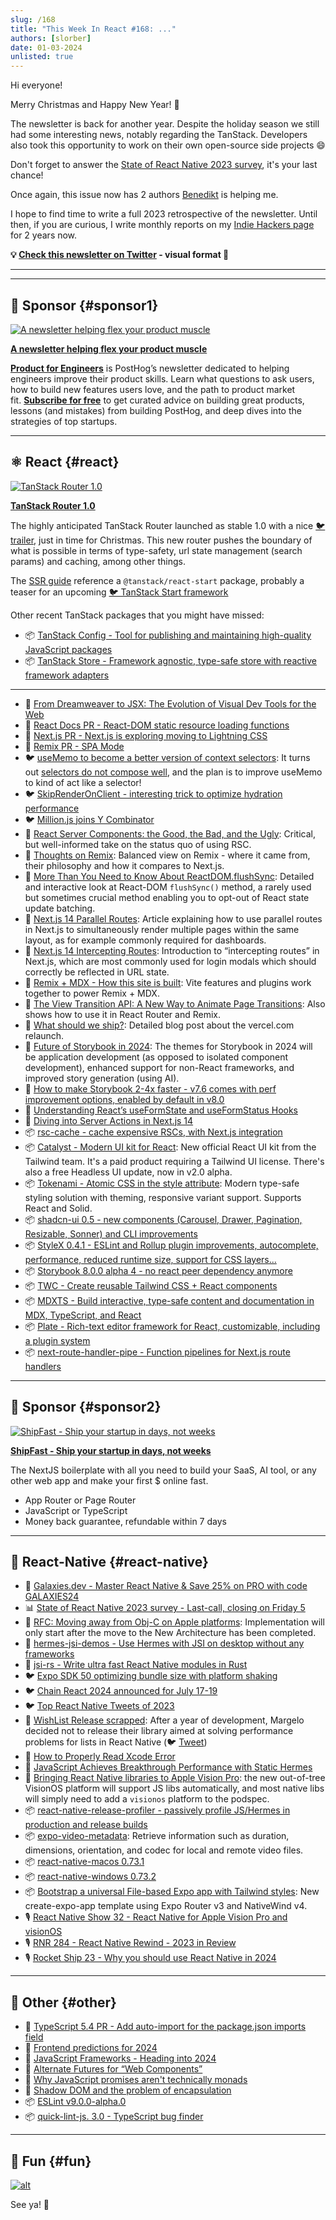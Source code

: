 ```yaml
---
slug: /168
title: "This Week In React #168: ..."
authors: [slorber]
date: 01-03-2024
unlisted: true
---
```


Hi everyone!

Merry Christmas and Happy New Year! 🥂

The newsletter is back for another year. Despite the holiday season we still had some interesting news, notably regarding the TanStack. Developers also took this opportunity to work on their own open-source side projects 😄

Don't forget to answer the [State of React Native 2023 survey](https://stateofreactnative.com/), it's your last chance!

Once again, this issue now has 2 authors [Benedikt](https://twitter.com/bndkt) is helping me.

I hope to find time to write a full 2023 retrospective of the newsletter. Until then, if you are curious, I write monthly reports on my [Indie Hackers page](https://www.indiehackers.com/product/french-react-newsletter) for 2 years now.

<!-- truncate -->

**💡 [Check this newsletter on Twitter](https://slo.im/thread) - visual format 🎨**

---


<Support />

---

## 💸 Sponsor {#sponsor1}

[![A newsletter helping flex your product muscle](/emails/issues/168/posthog.png)](https://newsletter.posthog.com/?utm_source=twir&utm_campaign=twir)

**[A newsletter helping flex your product muscle](https://newsletter.posthog.com/?utm_source=twir&utm_campaign=twir)**

[**Product for Engineers**](https://newsletter.posthog.com/?utm_source=twir&utm_campaign=twir) is PostHog’s newsletter dedicated to helping engineers improve their product skills. Learn what questions to ask users, how to build new features users love, and the path to product market fit. [**Subscribe for free**](https://newsletter.posthog.com/?utm_source=twir&utm_campaign=twir) to get curated advice on building great products, lessons (and mistakes) from building PostHog, and deep dives into the strategies of top startups.

---

## ⚛️ React {#react}

[![TanStack Router 1.0](/emails/issues/168/tanstack-router.jpg)](https://tanstack.com/router/v1)

**[TanStack Router 1.0](https://tanstack.com/router/v1)**

The highly anticipated TanStack Router launched as stable 1.0 with a nice [🐦 trailer](https://twitter.com/tannerlinsley/status/1738709130213560497), just in time for Christmas. This new router pushes the boundary of what is possible in terms of type-safety, url state management (search params) and caching, among other things.

The [SSR guide](https://tanstack.com/router/v1/docs/guide/ssr) reference a `@tanstack/react-start` package, probably a teaser for an upcoming [🐦 TanStack Start framework](https://twitter.com/sebastienlorber/status/1742589454563369123)

Other recent TanStack packages that you might have missed:

- 📦 [TanStack Config - Tool for publishing and maintaining high-quality JavaScript packages](https://github.com/TanStack/config)
- 📦 [TanStack Store - Framework agnostic, type-safe store with reactive framework adapters](https://tanstack.com/store/latest)

---

- 💸 [From Dreamweaver to JSX: The Evolution of Visual Dev Tools for the Web](https://mightymeld.com/blog/browser-dev-tools-understand-code?utm_source=thisweekinreact&utm_medium=newsletter&utm_campaign=link1)
- 👀 [React Docs PR - React-DOM static resource loading functions](https://github.com/reactjs/react.dev/pull/6459)
- 👀 [Next.js PR - Next.js is exploring moving to Lightning CSS](https://github.com/vercel/next.js/pull/58712)
- 👀 [Remix PR - SPA Mode](https://github.com/remix-run/remix/pull/8338)
- 🐦 [useMemo to become a better version of context selectors](https://twitter.com/sebastienlorber/status/1741218919732429108): It turns out [selectors do not compose well](https://twitter.com/dan_abramov2/status/1741200483862151663), and the plan is to improve useMemo to kind of act like a selector!
- 🐦 [SkipRenderOnClient - interesting trick to optimize hydration performance](https://twitter.com/sebastienlorber/status/1742528219318738955)
- 🐦 [Million.js joins Y Combinator](https://twitter.com/aidenybai/status/1737929698221682789)
- 📜 [React Server Components: the Good, the Bad, and the Ugly](https://www.mayank.co/blog/react-server-components/): Critical, but well-informed take on the status quo of using RSC.
- 📜 [Thoughts on Remix](https://www.viget.com/articles/thoughts-on-remix/): Balanced view on Remix - where it came from, their philosophy and how it compares to Next.js.
- 📜 [More Than You Need to Know About ReactDOM.­flushSync](https://julesblom.com/writing/flushsync): Detailed and interactive look at React-DOM `flushSync()` method, a rarely used but sometimes crucial method enabling you to opt-out of React state update batching.
- 📜 [Next.js 14 Parallel Routes](https://www.builder.io/blog/nextjs-14-parallel-routes): Article explaining how to use parallel routes in Next.js to simultaneously render multiple pages within the same layout, as for example commonly required for dashboards.
- 📜 [Next.js 14 Intercepting Routes](https://www.builder.io/blog/nextjs-14-intercepting-routes): Introduction to “intercepting routes” in Next.js, which are most commonly used for login modals which should correctly be reflected in URL state.
- 📜 [Remix + MDX - How this site is built](https://remix-blog-mdx.fly.dev/): Vite features and plugins work together to power Remix + MDX.
- 📜 [The View Transition API: A New Way to Animate Page Transitions](https://marmelab.com/blog/2023/12/21/view-transitions.html): Also shows how to use it in React Router and Remix.
- 📜 [What should we ship?](https://rauno.me/craft/vercel): Detailed blog post about the vercel.com relaunch.
- 📜 [Future of Storybook in 2024](https://storybook.js.org/blog/future-of-storybook-2024/): The themes for Storybook in 2024 will be application development (as opposed to isolated component development), enhanced support for non-React frameworks, and improved story generation (using AI).
- 📜 [How to make Storybook 2-4x faster - v7.6 comes with perf improvement options, enabled by default in v8.0](https://storybook.js.org/blog/optimize-storybook-7-6/)
- 📜 [Understanding React’s useFormState and useFormStatus Hooks](https://blog.logrocket.com/understanding-react-useformstate-useformstatus-hooks/)
- 📜 [Diving into Server Actions in Next.js 14](https://blog.logrocket.com/diving-into-server-actions-next-js-14/)
- 📦 [rsc-cache - cache expensive RSCs, with Next.js integration](https://github.com/fredkiss3/rsc-cache)
- 📦 [Catalyst - Modern UI kit for React](https://tailwindcss.com/blog/introducing-catalyst): New official React UI kit from the Tailwind team. It's a paid product requiring a Tailwind UI license. There's also a free Headless UI update, now in v2.0 alpha.
- 📦 [Tokenami - Atomic CSS in the style attribute](https://github.com/tokenami/tokenami): Modern type-safe styling solution with theming, responsive variant support. Supports React and Solid.
- 📦 [shadcn-ui 0.5 - new components (Carousel, Drawer, Pagination, Resizable, Sonner) and CLI improvements](https://ui.shadcn.com/docs/changelog)
- 📦 [StyleX 0.4.1 - ESLint and Rollup plugin improvements, autocomplete, performance, reduced runtime size, support for CSS layers...](https://stylexjs.com/blog/v0.4.1)
- 📦 [Storybook 8.0.0 alpha 4 - no react peer dependency anymore](https://github.com/storybookjs/storybook/releases/tag/v8.0.0-alpha.4)
- 📦 [TWC - Create reusable Tailwind CSS + React components](https://react-twc.vercel.app/)
- 📦 [MDXTS - Build interactive, type-safe content and documentation in MDX, TypeScript, and React](https://www.mdxts.dev/)
- 📦 [Plate - Rich-text editor framework for React, customizable, including a plugin system](https://platejs.org/)
- 📦 [next-route-handler-pipe - Function pipelines for Next.js route handlers](https://github.com/KolbySisk/next-route-handler-pipe)

<SubscribeFormEmbed placement="middle" />

---

## 💸 Sponsor {#sponsor2}

[![ShipFast - Ship your startup in days, not weeks](/emails/issues/168/shipfast.jpg)](https://shipfa.st/?via=twir)

**[ShipFast - Ship your startup in days, not weeks](https://shipfa.st/?via=twir)**

The NextJS boilerplate with all you need to build your SaaS, AI tool, or any other web app and make your first $ online fast.

- App Router or Page Router
- JavaScript or TypeScript
- Money back guarantee, refundable within 7 days

---

## 📱 React-Native {#react-native}

- 💸 [Galaxies.dev - Master React Native & Save 25% on PRO with code GALAXIES24](https://galaxies.dev?utm_source=thisweekinreact.com)
- 📊 [State of React Native 2023 survey - Last-call, closing on Friday 5](https://stateofreactnative.com/)
- 👀 [RFC: Moving away from Obj-C on Apple platforms](https://github.com/react-native-community/discussions-and-proposals/pull/747): Implementation will only start after the move to the New Architecture has been completed.
- 👀 [hermes-jsi-demos - Use Hermes with JSI on desktop without any frameworks](https://github.com/tmikov/hermes-jsi-demos)
- 👀 [jsi-rs - Write ultra fast React Native modules in Rust](https://github.com/laptou/jsi-rs/)
- 🐦 [Expo SDK 50 optimizing bundle size with platform shaking](https://twitter.com/Baconbrix/status/1740487401414275120)
- 🐦 [Chain React 2024 announced for July 17-19](https://twitter.com/ChainReactConf/status/1737578373415928100)
- 🐦 [Top React Native Tweets of 2023](https://twitter.com/infinite_red/status/1737890233201623526)
- 📜 [WishList Release scrapped](https://margelo.notion.site/WishList-Summit-b20c24d1f0da4889a0513dfa929be5ed): After a year of development, Margelo decided not to release their library aimed at solving performance problems for lists in React Native (🐦 [Tweet](https://twitter.com/margelo_io/status/1737808611101888601))
- 📜 [How to Properly Read Xcode Error](https://levelup.gitconnected.com/how-to-properly-read-xcode-error-7b979692333d)
- 📜 [JavaScript Achieves Breakthrough Performance with Static Hermes](https://medium.com/@elves.silva.vieira/javascript-achieves-breakthrough-performance-with-static-hermes-6286b0ac8ef7)
- 📜 [Bringing React Native libraries to Apple Vision Pro](https://www.oskarkwasniewski.dev/blog/bringing-react-native-libraries-to-apple-vision-pro): the new out-of-tree VisionOS platform will support JS libs automatically, and most native libs will simply need to add a `visionos` platform to the podspec.
- 📦 [react-native-release-profiler - passively profile JS/Hermes in production and release builds](https://github.com/margelo/react-native-release-profiler)
- 📦 [expo-video-metadata](https://github.com/hirbod/expo-video-metadata): Retrieve information such as duration, dimensions, orientation, and codec for local and remote video files.
- 📦 [react-native-macos 0.73.1](https://www.npmjs.com/package/react-native-macos/v/0.73.1)
- 📦 [react-native-windows 0.73.2](https://github.com/microsoft/react-native-windows/releases/tag/react-native-windows_v0.73.2)
- 📦 [Bootstrap a universal File-based Expo app with Tailwind styles](https://github.com/expo/examples/tree/master/with-router-tailwind): New create-expo-app template using Expo Router v3 and NativeWind v4.
- 🎙 [React Native Show 32 - React Native for Apple Vision Pro and visionOS](https://www.callstack.com/podcasts/react-native-for-apple-vision-pro-and-visionos)
- 🎙️ [RNR 284 - React Native Rewind - 2023 in Review](https://reactnativeradio.com/episodes/rnr-284-react-native-rewind-2023-in-review)
- 🎙️ [Rocket Ship 23 - Why you should use React Native in 2024](https://podcast.galaxies.dev/episodes/023-why-you-should-use-react-native-in-2024)

---

## 🔀 Other {#other}

- 👀 [TypeScript 5.4 PR - Add auto-import for the package.json imports field](https://github.com/microsoft/TypeScript/pull/55015)
- 📜 [Frontend predictions for 2024](https://buttondown.email/whatever_jamie/archive/frontend-predictions-for-2024/)
- 📜 [JavaScript Frameworks - Heading into 2024](https://dev.to/this-is-learning/javascript-frameworks-heading-into-2024-i3l)
- 📜 [Alternate Futures for “Web Components”](https://blog.carlana.net/post/2023/web-component-alternative-futures/)
- 📜 [Why JavaScript promises aren't technically monads](https://rybicki.io/blog/2023/12/23/promises-arent-monads.html)
- 📜 [Shadow DOM and the problem of encapsulation](https://nolanlawson.com/2023/12/30/shadow-dom-and-the-problem-of-encapsulation/)
- 📦 [ESLint v9.0.0-alpha.0](https://eslint.org/blog/2023/12/eslint-v9.0.0-alpha.0-released/)
- 📦 [quick-lint-js. 3.0 - TypeScript bug finder](https://quick-lint-js.com/blog/version-3.0/)

---

## 🤭 Fun {#fun}

[![alt](/emails/issues/168/meme.jpg)](https://twitter.com/webdevcody/status/1737138310605083051)

See ya! 👋
